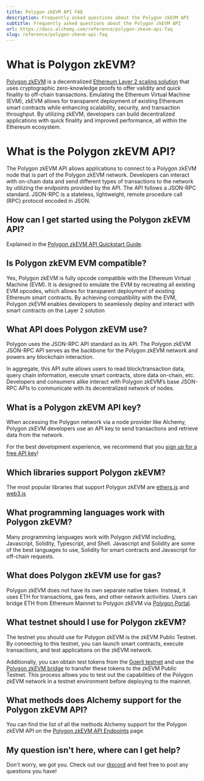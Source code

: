 ```yaml
---
title: Polygon zkEVM API FAQ
description: Frequently asked questions about the Polygon zkEVM API
subtitle: Frequently asked questions about the Polygon zkEVM API
url: https://docs.alchemy.com/reference/polygon-zkevm-api-faq
slug: reference/polygon-zkevm-api-faq
---
```


# What is Polygon zkEVM?

[Polygon zkEVM](https://wiki.polygon.technology/docs/zkEVM/) is a decentralized [Ethereum Layer 2 scaling solution](https://www.alchemy.com/overviews/sidechains-vs-layer2s) that uses cryptographic zero-knowledge proofs to offer validity and quick finality to off-chain transactions. Emulating the Ethereum Virtual Machine (EVM), zkEVM allows for transparent deployment of existing Ethereum smart contracts while enhancing scalability, security, and transaction throughput. By utilizing zkEVM, developers can build decentralized applications with quick finality and improved performance, all within the Ethereum ecosystem.

# What is the Polygon zkEVM API?

The Polygon zkEVM API allows applications to connect to a Polygon zkEVM node that is part of the Polygon zkEVM network. Developers can interact with on-chain data and send different types of transactions to the network by utilizing the endpoints provided by the API. The API follows a JSON-RPC standard. JSON-RPC is a stateless, lightweight, remote procedure call (RPC) protocol encoded in JSON.

## How can I get started using the Polygon zkEVM API?

Explained in the [Polygon zkEVM API Quickstart Guide](/reference/polygon-zkevm-api-quickstart#getting-started-instructions).

## Is Polygon zkEVM EVM compatible?

Yes, Polygon zkEVM is fully opcode compatible with the Ethereum Virtual Machine (EVM). It is designed to emulate the EVM by recreating all existing EVM opcodes, which allows for transparent deployment of existing Ethereum smart contracts. By achieving compatibility with the EVM, Polygon zkEVM enables developers to seamlessly deploy and interact with smart contracts on the Layer 2 solution

## What API does Polygon zkEVM use?

Polygon uses the JSON-RPC API standard as its API. The Polygon zkEVM JSON-RPC API serves as the backbone for the Polygon zkEVM network and powers any blockchain interaction.

In aggregate, this API suite allows users to read block/transaction data, query chain information, execute smart contracts, store data on-chain, etc. Developers and consumers alike interact with Polygon zkEVM’s base JSON-RPC APIs to communicate with its decentralized network of nodes.

## What is a Polygon zkEVM API key?

When accessing the Polygon network via a node provider like Alchemy, Polygon zkEVM developers use an API key to send transactions and retrieve data from the network.

For the best development experience, we recommend that you [sign up for a free API key](https://dashboard.alchemy.com/signup/?a=polygon-zkevm)!

## Which libraries support Polygon zkEVM?

The most popular libraries that support Polygon zkEVM are [ethers.js](https://docs.ethers.org/v5/) and [web3.js](https://web3js.readthedocs.io/en/v1.8.2/)

## What programming languages work with Polygon zkEVM?

Many programming languages work with Polygon zkEVM including, Javascript, Solidity, Typescript, and Shell. Javascript and Solidity are some of the best languages to use, Solidity for smart contracts and Javascript for off-chain requests.

## What does Polygon zkEVM use for gas?

Polygon zkEVM does not have its own separate native token. Instead, it uses ETH for transactions, gas fees, and other network activities. Users can bridge ETH from Ethereum Mainnet to Polygon zkEVM via [Polygon Portal](https://support.polygon.technology/support/solutions/articles/82000906535-how-to-bridge-funds-from-ethereum-mainnet-to-polygon-zkevm-via-polygon-portal).

## What testnet should I use for Polygon zkEVM?

The testnet you should use for Polygon zkEVM is the zkEVM Public Testnet. By connecting to this testnet, you can launch smart contracts, execute transactions, and test applications on the zkEVM network.

Additionally, you can obtain test tokens from the [Goerli testnet](https://faucet.polygon.technology/) and use the [Polygon zkEVM bridge](https://public.zkevm-test.net/) to transfer these tokens to the zkEVM Public Testnet. This process allows you to test out the capabilities of the Polygon zkEVM network in a testnet environment before deploying to the mainnet.

## What methods does Alchemy support for the Polygon zkEVM API?

You can find the list of all the methods Alchemy support for the Polygon zkEVM API on the [Polygon zkEVM API Endpoints](/reference/polygon-zkevm-api-endpoints) page.

## My question isn't here, where can I get help?

Don't worry, we got you. Check out our [discord](https://alchemy.com/discord) and feel free to post any questions you have!
